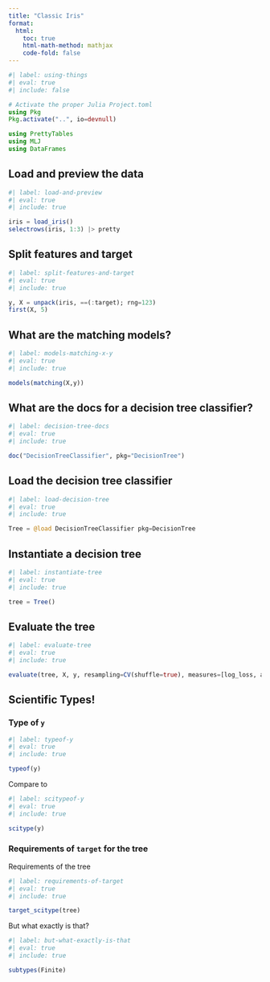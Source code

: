 ```yaml
---
title: "Classic Iris"
format:
  html:
    toc: true
    html-math-method: mathjax
    code-fold: false
---
```


```julia
#| label: using-things
#| eval: true
#| include: false

# Activate the proper Julia Project.toml
using Pkg
Pkg.activate("..", io=devnull)

using PrettyTables
using MLJ
using DataFrames
```

## Load and preview the data

```julia
#| label: load-and-preview
#| eval: true
#| include: true

iris = load_iris()
selectrows(iris, 1:3) |> pretty
```

## Split features and target

```julia
#| label: split-features-and-target
#| eval: true
#| include: true

y, X = unpack(iris, ==(:target); rng=123)
first(X, 5)
```

## What are the matching models?

```julia
#| label: models-matching-x-y
#| eval: true
#| include: true

models(matching(X,y))
```

## What are the docs for a decision tree classifier?

```julia
#| label: decision-tree-docs
#| eval: true
#| include: true

doc("DecisionTreeClassifier", pkg="DecisionTree")
```

## Load the decision tree classifier

```julia
#| label: load-decision-tree
#| eval: true
#| include: true

Tree = @load DecisionTreeClassifier pkg=DecisionTree
```

## Instantiate a decision tree

```julia
#| label: instantiate-tree
#| eval: true
#| include: true

tree = Tree()
```

## Evaluate the tree

```julia
#| label: evaluate-tree
#| eval: true
#| include: true

evaluate(tree, X, y, resampling=CV(shuffle=true), measures=[log_loss, accuracy], verbosity=1)
```

## Scientific Types!

### Type of `y`

```julia
#| label: typeof-y
#| eval: true
#| include: true

typeof(y)
```

Compare to

```julia
#| label: scitypeof-y
#| eval: true
#| include: true

scitype(y)
```

### Requirements of `target` for the tree

Requirements of the tree

```julia
#| label: requirements-of-target
#| eval: true
#| include: true

target_scitype(tree)
```

But what exactly is that?
```julia
#| label: but-what-exactly-is-that
#| eval: true
#| include: true

subtypes(Finite)
```
